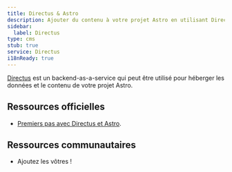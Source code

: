```yaml
---
title: Directus & Astro
description: Ajouter du contenu à votre projet Astro en utilisant Directus comme CMS
sidebar:
  label: Directus
type: cms
stub: true
service: Directus
i18nReady: true
---
```


[Directus](https://directus.io/) est un backend-as-a-service qui peut être utilisé pour héberger les données et le contenu de votre projet Astro.

## Ressources officielles

- [Premiers pas avec Directus et Astro](https://docs.directus.io/blog/getting-started-directus-astro.html).

## Ressources communautaires 

- Ajoutez les vôtres !
